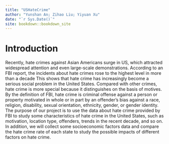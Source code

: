 ```yaml
--- 
title: "USHateCrime"
author: "Yunshan An; Zihao Liu; Yiyuan Xu"
date: "`r Sys.Date()`"
site: bookdown::bookdown_site
---
```


# Introduction


Recently, hate crimes against Asian Americans surge in US, which attracted widespread attention and even large-scale demonstrations. According to an FBI report, the incidents about hate crimes rose to the highest level in more than a decade This shows that hate crime has increasingly become a serious social problem in the United States. Compared with other crimes, hate crime is more special because it distinguishes on the basis of motives. By the definition of FBI, hate crime is criminal offense against a person or property motivated in whole or in part by an offender’s bias against a race, religion, disability, sexual orientation, ethnicity, gender, or gender identity. The purpose of our project is to use the data about hate crime provided by FBI to study some characteristics of hate crime in the United States, such as motivation, location type, offenders, trends in the recent decade, and so on. In addition, we will collect some socioeconomic factors data and compare the hate crime rate of each state to study the possible impacts of different factors on hate crime. 

